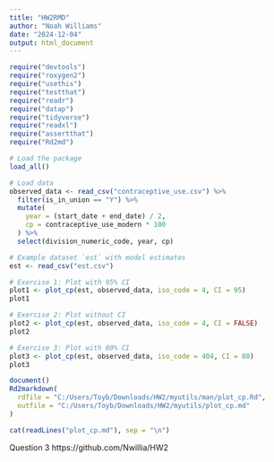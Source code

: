 ```yaml
---
title: "HW2RMD"
author: "Noah Williams"
date: "2024-12-04"
output: html_document
---
```


```r
require("devtools")
require("roxygen2")
require("usethis")
require("testthat")
require("readr")
require("datap")
require("tidyverse")
require("readxl")
require("assertthat")
require("Rd2md")
```

```r

# Load the package
load_all()

# Load data
observed_data <- read_csv("contraceptive_use.csv") %>%
  filter(is_in_union == "Y") %>%
  mutate(
    year = (start_date + end_date) / 2,
    cp = contraceptive_use_modern * 100
  ) %>%
  select(division_numeric_code, year, cp)

# Example dataset `est` with model estimates
est <- read_csv("est.csv")

# Exercise 1: Plot with 95% CI
plot1 <- plot_cp(est, observed_data, iso_code = 4, CI = 95)
plot1

# Exercise 2: Plot without CI
plot2 <- plot_cp(est, observed_data, iso_code = 4, CI = FALSE)
plot2

# Exercise 3: Plot with 80% CI
plot3 <- plot_cp(est, observed_data, iso_code = 404, CI = 80)
plot3
```

```r

document()
Rd2markdown(
  rdfile = "C:/Users/Toyb/Downloads/HW2/myutils/man/plot_cp.Rd",
  outfile = "C:/Users/Toyb/Downloads/HW2/myutils/plot_cp.md"
)
```
```r
cat(readLines("plot_cp.md"), sep = "\n")
```
Question 3
https://github.com/Nwillia/HW2
